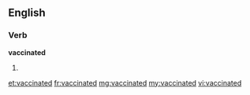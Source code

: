 ==English==

===Verb===
'''vaccinated'''

# {{past of|vaccinate}}

[[et:vaccinated]]
[[fr:vaccinated]]
[[mg:vaccinated]]
[[my:vaccinated]]
[[vi:vaccinated]]